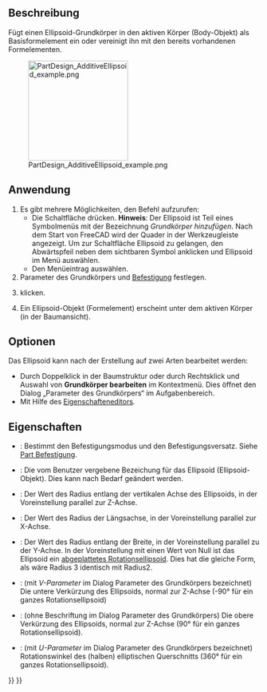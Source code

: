 <languages/>

{{Docnav/de
|[[PartDesign_AdditiveCone/de|KegelHinzufügen]]
|[[PartDesign_AdditiveTorus/de|TorusHinzufügen]]
|[[PartDesign_Workbench/de|PartDesign]]
|IconL=PartDesign_AdditiveCone.svg
|IconR=PartDesign_AdditiveTorus.svg
|IconC=Workbench_PartDesign.svg
}}

{{GuiCommand/de
|Name=PartDesign AdditiveEllipsoid
|Name/de=PartDesign EllipsoidHinzufügen
|MenuLocation=Part Design → Grundkörper hinzufügen→ Ellipsoid hinzufügen
|Workbenches=[[PartDesign_Workbench/de|PartDesign]]
|Version=0.17
|SeeAlso=[[PartDesign_CompPrimitiveAdditive/de|PartDesign AuswahlGrundkörperHinzufügen]], [[PartDesign_SubtractiveEllipsoid/de|PartDesign EllipsoidAbziehen]]
}}

<span id="Description"></span>
==Beschreibung==

Fügt einen Ellipsoid-Grundkörper in den aktiven Körper (Body-Objekt) als Basisformelement ein oder vereinigt ihn mit den bereits vorhandenen Formelementen.

[[File:PartDesign_AdditiveEllipsoid_example.png|200px]]

<span id="Usage"></span>
==Anwendung==

# Es gibt mehrere Möglichkeiten, den Befehl aufzurufen:
#* Die Schaltfläche {{Button|[[Image:PartDesign_AdditiveEllipsoid.svg|16px]] [[PartDesign_AdditiveEllipsoid/de|Ellipsoid]]}} drücken. '''Hinweis''': Der Ellipsoid ist Teil eines Symbolmenüs mit der Bezeichnung ''Grundkörper hinzufügen''. Nach dem Start von FreeCAD wird der Quader in der Werkzeugleiste angezeigt. Um zur Schaltfläche Ellipsoid zu gelangen, den Abwärtspfeil neben dem sichtbaren Symbol anklicken und Ellipsoid im Menü auswählen.
#* Den Menüeintrag {{MenuCommand|Part Design → Grundkörper hinzufügen→ [[Image:PartDesign_AdditiveEllipsoid.svg|16px]] Ellipsoid}} auswählen.
# Parameter des Grundkörpers und [[Part_EditAttachment/de|Befestigung]] festlegen.
# {{Button|OK}} klicken.
# Ein Ellipsoid-Objekt (Formelement) erscheint unter dem aktiven Körper (in der Baumansicht).

<span id="Options"></span>
==Optionen==

Das Ellipsoid kann nach der Erstellung auf zwei Arten bearbeitet werden:
* Durch Doppelklick in der Baumstruktur oder durch Rechtsklick und Auswahl von '''Grundkörper bearbeiten''' im Kontextmenü. Dies öffnet den Dialog „Parameter des Grundkörpers“ im Aufgabenbereich.
* Mit Hilfe des [[Property_editor/de|Eigenschafteneditors]].

<span id="Properties"></span>
==Eigenschaften==

* {{PropertyData/de|Attachment}}: Bestimmt den Befestigungsmodus und den Befestigungsversatz. Siehe [[Part EditAttachment/de|Part Befestigung]].
* {{PropertyData/de|Label}}: Die vom Benutzer vergebene Bezeichung für das Ellipsoid (Ellipsoid-Objekt). Dies kann nach Bedarf geändert werden.
* {{PropertyData/de|Radius1}}: Der Wert des Radius entlang der vertikalen Achse des Ellipsoids, in der Voreinstellung parallel zur Z-Achse.
* {{PropertyData/de|Radius2}}: Der Wert des Radius der Längsachse, in der Voreinstellung parallel zur X-Achse.
* {{PropertyData/de|Radius3}}: Der Wert des Radius entlang der Breite, in der Voreinstellung parallel zu der Y-Achse. In der Voreinstellung mit einen Wert von Null ist das Ellipsoid ein [https://de.wikipedia.org/wiki/Rotationsellipsoid abgeplattetes Rotationsellipsoid]. Dies hat die gleiche Form, als wäre Radius 3 identisch mit Radius2.
* {{PropertyData/de|Angle1}}: (mit ''V-Parameter'' im Dialog Parameter des Grundkörpers bezeichnet) Die untere Verkürzung des Ellipsoids, normal zur Z-Achse (-90° für ein ganzes Rotationsellipsoid)
* {{PropertyData/de|Angle2}}: (ohne Beschriftung im Dialog Parameter des Grundkörpers) Die obere Verkürzung des Ellipsoids, normal zur Z-Achse (90° für ein ganzes Rotationsellipsoid).
* {{PropertyData/de|Angle3}}: (mit ''U-Parameter'' im Dialog Parameter des Grundkörpers bezeichnet) Rotationswinkel des (halben) elliptischen Querschnitts (360° für ein ganzes Rotationsellipsoid).


{{Docnav/de
|[[PartDesign_AdditiveCone/de|KegelHinzufügen]]
|[[PartDesign_AdditiveTorus/de|TorusHinzufügen]]
|[[PartDesign_Workbench/de|PartDesign]]
|IconL=PartDesign_AdditiveCone.svg
|IconR=PartDesign_AdditiveTorus.svg
|IconC=Workbench_PartDesign.svg
}}

{{PartDesign_Tools_navi{{#translation:}}}}
{{Userdocnavi{{#translation:}}}}